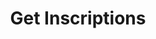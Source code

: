 ---
title: Get Inscriptions
description: Retrieves the running status of the Stacks Blockchain API.
toc: false
---
